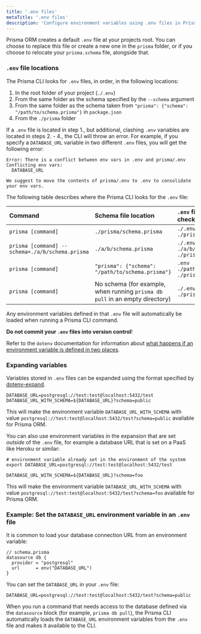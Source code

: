 ```yaml
---
title: '.env files'
metaTitle: '.env files'
description: 'Configure environment variables using .env files in Prisma'
---
```


<TopBlock title={frontMatter.title}>

Prisma ORM creates a default `.env` file at your projects root. You can choose to replace this file or create a new one in the `prisma` folder, or if you choose to relocate your `prisma.schema` file, alongside that.

</TopBlock>

### `.env` file locations

The Prisma CLI looks for `.env` files, in order, in the following locations:

1. In the root folder of your project (`./.env`)
1. From the same folder as the schema specified by the `--schema` argument
1. From the same folder as the schema taken from `"prisma": {"schema": "/path/to/schema.prisma"}` in `package.json`
1. From the `./prisma` folder

If a `.env` file is located in step 1., but additional, clashing `.env` variables are located in steps 2. - 4., the CLI will throw an error. For example, if you specify a `DATABASE_URL` variable in two different `.env` files, you will get the following error:

```
Error: There is a conflict between env vars in .env and prisma/.env
Conflicting env vars:
  DATABASE_URL

We suggest to move the contents of prisma/.env to .env to consolidate your env vars.
```

The following table describes where the Prisma CLI looks for the `.env` file:

| **Command**                                     | **Schema file location**                                                     | **`.env` file locations checked, in order**               |
| :---------------------------------------------- | :--------------------------------------------------------------------------- | :-------------------------------------------------------- |
| `prisma [command]`                              | `./prisma/schema.prisma`                                                     | `./.env`<br />`./prisma/.env`                             |
| `prisma [command] --schema=./a/b/schema.prisma` | `./a/b/schema.prisma`                                                        | `./.env`<br />`./a/b/.env`<br />`./prisma/.env`           |
| `prisma [command]`                              | `"prisma": {"schema": "/path/to/schema.prisma"}`                             | `.env`<br /> `./path/to/schema/.env`<br />`./prisma/.env` |
| `prisma [command]`                              | No schema (for example, when running `prisma db pull` in an empty directory) | `./.env`<br />`./prisma/.env`                             |

Any environment variables defined in that `.env` file will automatically be loaded when running a Prisma CLI command.

<Admonition type="warning">

**Do not commit your `.env` files into version control**!

</Admonition>

Refer to the `dotenv` documentation for information about [what happens if an environment variable is defined in two places](https://www.npmjs.com/package/dotenv#what-happens-to-environment-variables-that-were-already-set).

### Expanding variables

Variables stored in `.env` files can be expanded using the format specified by [dotenv-expand](https://github.com/motdotla/dotenv-expand).

```env file=.env
DATABASE_URL=postgresql://test:test@localhost:5432/test
DATABASE_URL_WITH_SCHEMA=${DATABASE_URL}?schema=public
```

This will make the environment variable `DATABASE_URL_WITH_SCHEMA` with value `postgresql://test:test@localhost:5432/test?schema=public` available for Prisma ORM.

You can also use environment variables in the expansion that are set _outside_ of the `.env` file, for example a database URL that is set on a PaaS like Heroku or similar:

```terminal
# environment variable already set in the environment of the system
export DATABASE_URL=postgresql://test:test@localhost:5432/test
```

```env file=.env
DATABASE_URL_WITH_SCHEMA=${DATABASE_URL}?schema=foo
```

This will make the environment variable `DATABASE_URL_WITH_SCHEMA` with value `postgresql://test:test@localhost:5432/test?schema=foo` available for Prisma ORM.

### Example: Set the `DATABASE_URL` environment variable in an `.env` file

It is common to load your database connection URL from an environment variable:

```prisma
// schema.prisma
datasource db {
  provider = "postgresql"
  url      = env("DATABASE_URL")
}
```

You can set the `DATABASE_URL` in your `.env` file:

```env file=.env
DATABASE_URL=postgresql://test:test@localhost:5432/test?schema=public
```

When you run a command that needs access to the database defined via the `datasource` block (for example, `prisma db pull`), the Prisma CLI automatically loads the `DATABASE_URL` environment variables from the `.env` file and makes it available to the CLI.
